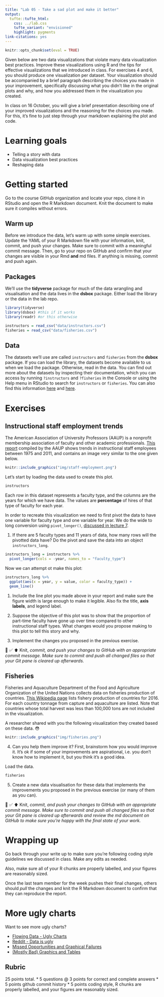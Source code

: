 ```yaml
---
title: "Lab 05 - Take a sad plot and make it better"
output: 
  tufte::tufte_html:
    css: ../lab.css
    tufte_variant: "envisioned"
    highlight: pygments
link-citations: yes
---
```


```r
knitr::opts_chunk$set(eval = TRUE)
```

Given below are two data visualizations that violate many data visualization best practices.
Improve these visualizations using R and the tips for effective visualizations that we introduced in class.
For exercises 4 and 6, you should produce one visualization per dataset.
Your visualization should be accompanied by a brief paragraph describing the choices you made in your improvement, specifically discussing what you didn't like in the original plots and why, and how you addressed them in the visualization you created.

In class on 16 October, you will give a brief presentation describing one of your improved visualizations and the reasoning for the choices you made.  For this, it's fine to just step through your markdown explaining the plot and code.

# Learning goals

-   Telling a story with data
-   Data visualization best practices
-   Reshaping data

# Getting started

Go to the course GitHub organization and locate your repo, clone it in RStudio and open the R Markdown document.
Knit the document to make sure it compiles without errors.

## Warm up

Before we introduce the data, let's warm up with some simple exercises.
Update the YAML of your R Markdown file with your information, knit, commit, and push your changes.
Make sure to commit with a meaningful commit message.
Then, go to your repo on GitHub and confirm that your changes are visible in your Rmd **and** md files.
If anything is missing, commit and push again.

## Packages

We'll use the **tidyverse** package for much of the data wrangling and visualisation and the data lives in the **dsbox** package.
Either load the library or the data in the lab repo.

```r
library(tidyverse) 
library(dsbox) #this if it works
library(readr) #or this otherwise

instructors = read_csv("data/instructors.csv")
fisheries = read_csv("data/fisheries.csv")
```

## Data

The datasets we'll use are called `instructors` and `fisheries` from the **dsbox** package.
If you can load the library, the datasets become available to us when we load the package. Otherwise, read in the data.
You can find out more about the datasets by inspecting their documentation, which you can access by running `?instructors` and `?fisheries` in the Console or using the Help menu in RStudio to search for `instructors` or `fisheries`.
You can also find this information [here](https://rstudio-education.github.io/dsbox/reference/instructors.html) and [here](https://rstudio-education.github.io/dsbox/reference/fisheries.html).

# Exercises

## Instructional staff employment trends

The American Association of University Professors (AAUP) is a nonprofit membership association of faculty and other academic professionals.
[This report](https://www.aaup.org/sites/default/files/files/AAUP_Report_InstrStaff-75-11_apr2013.pdf) compiled by the AAUP shows trends in instructional staff employees between 1975 and 2011, and contains an image very similar to the one given below.

```r
knitr::include_graphics("img/staff-employment.png")
```

Let's start by loading the data used to create this plot.

```r
instructors
```

Each row in this dataset represents a faculty type, and the columns are the years for which we have data.
The values are **percentage** of hires of that type of faculty for each year.

In order to recreate this visualization we need to first pivot the data to have one variable for faculty type and one variable for year. We do the wide to long conversion using `pivot_longer()`, [discussed in lecture 7](https://bst-urmc.github.io/bst430-fall2022-site/lecture/l05a-reshape-merge.html#7).

1. If there are 5 faculty types and 11 years of data, how many rows will the pivotted data have?  Do the pivot and save the data into an object `instructors_long`.

```r
instructors_long = instructors %>%
  pivot_longer(cols = -year, names_to = "faculty_type")
```

Now we can attempt ot make this plot:

```r
instructors_long %>%
  ggplot(aes(x = year, y = value, color = faculty_type)) +
  geom_line()
```

<!-- Note that this results in a message as well as an unexpected plot. -->
<!-- The message is saying that there is only one observation for each faculty type year combination. -->
<!-- We can fix this using the `group` aesthetic following. -->

<!-- ```{r fig.width = 10, fig.fullwidth = TRUE} -->
<!-- instructors_long %>% -->
<!--   ggplot(aes(x = year, y = value, group = faculty_type, color = faculty_type)) + -->
<!--   geom_line() -->
<!-- ``` -->

1.  Include the line plot you made above in your report and make sure the figure width is large enough to make it legible.
    Also fix the title, **axis labels**, and legend label.

2.  Suppose the objective of this plot was to show that the proportion of part-time faculty have gone up over time compared to other instructional staff types.
    What changes would you propose making to this plot to tell this story and why.

3.  Implement the changes you proposed in the previous exercise.

🧶 ✅ ⬆️ Knit, *commit, and push your changes to GitHub with an appropriate commit message. Make sure to commit and push all changed files so that your Git pane is cleared up afterwards.*

## Fisheries

Fisheries and Aquaculture Department of the Food and Agriculture Organization of the United Nations collects data on fisheries production of countries.
[This Wikipedia page](https://en.wikipedia.org/wiki/Fishing_industry_by_country) lists fishery production of countries for 2016.
For each country tonnage from capture and aquaculture are listed.
Note that countries whose total harvest was less than 100,000 tons are not included in the visualization.

A researcher shared with you the following visualization they created based on these data.
😳

```r
knitr::include_graphics("img/fisheries.png")
```

4.  Can you help them improve it? First, brainstorm how you would improve it. It's ok if some of your improvements are aspirational, i.e. you don't know how to implement it, but you think it's a good idea.

Load the data.

```r
fisheries
```

5.  Create a new data visualisation for these data that implements the improvements you proposed in the previous exercise (or many of them as you can).

🧶 ✅ ⬆️ Knit, *commit, and push your changes to GitHub with an appropriate commit message. Make sure to commit and push all changed files so that your Git pane is cleared up afterwards and review the md document on GitHub to make sure you're happy with the final state of your work.*

# Wrapping up

Go back through your write up to make sure you're following coding style guidelines we discussed in class.
Make any edits as needed.

Also, make sure all of your R chunks are properly labelled, and your figures are reasonably sized.

Once the last team member for the week pushes their final changes, others should *pull* the changes and knit the R Markdown document to confirm that they can reproduce the report.

# More ugly charts

Want to see more ugly charts?

-   [Flowing Data - Ugly Charts](https://flowingdata.com/category/visualization/ugly-visualization/)
-   [Reddit - Data is ugly](https://www.reddit.com/r/dataisugly/)
-   [Missed Opportunities and Graphical Failures](http://www.datavis.ca/gallery/missed.php)
-   [(Mostly Bad) Graphics and Tables](http://users.stat.umn.edu/~rend0020/Teaching/STAT8801-resources/graphics/index.html)


## Rubric

25 points total.
*  5 questions @ 3 points for correct and complete answers
*  5 points github commit history
*  5 points coding style, R chunks are properly labelled, and your figures are reasonably sized.
